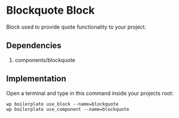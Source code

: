 # Blockquote Block

Block used to provide quote functionality to your project.

## Dependencies

1. components/blockquote

## Implementation

Open a terminal and type in this command inside your projects root:

```shell
wp boilerplate use_block --name=blockquote
wp boilerplate use_component --name=blockquote
```
